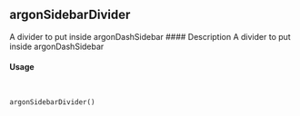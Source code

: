 
## argonSidebarDivider
A divider to put inside argonDashSidebar
#### Description
A divider to put inside argonDashSidebar

#### Usage
<pre><code>

argonSidebarDivider()
</code></pre>
